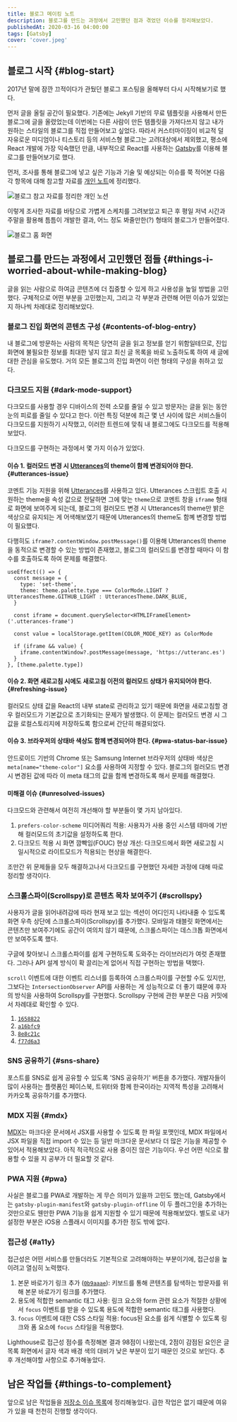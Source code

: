 ```yaml
---
title: 블로그 메이킹 노트
description: 블로그를 만드는 과정에서 고민했던 점과 겪었던 이슈를 정리해보았다.
publishedAt: 2020-03-16 04:00:00
tags: [Gatsby]
cover: 'cover.jpeg'
---
```


## 블로그 시작 {#blog-start}

2017년 말에 잠깐 끄적이다가 관뒀던 블로그 포스팅을 올해부터 다시 시작해보기로 했다.

먼저 글을 올릴 공간이 필요했다. 기존에는 Jekyll 기반의 무료 템플릿을 사용해서 만든 블로그에 글을 올렸었는데 이번에는 다른 사람이 만든 템플릿을 가져다쓰지 않고 내가 원하는 스타일의 블로그를 직접 만들어보고 싶었다. 따라서 커스터마이징이 비교적 덜 자유로운 미디엄이나 티스토리 등의 서비스형 블로그는 고려대상에서 제외했고, 평소에 React 개발에 가장 익숙했던 만큼, 내부적으로 React를 사용하는 [Gatsby](https://www.gatsbyjs.org/)를 이용해 블로그를 만들어보기로 했다.

먼저, 조사를 통해 블로그에 넣고 싶은 기능과 기술 및 예상되는 이슈를 쭉 적어본 다음 각 항목에 대해 참고할 자료를 [개인 노트](https://www.notion.so/chayeoi/d7229a9edcb04966bd7fe8f03bc7e03f)에 정리했다.

![블로그 참고 자료를 정리한 개인 노션](./assets/blog-making-note.jpg)

이렇게 조사한 자료를 바탕으로 가볍게 스케치를 그려보았고 퇴근 후 평일 저녁 시간과 주말을 활용해 틈틈이 개발한 결과, 어느 정도 봐줄만한(?) 형태의 블로그가 만들어졌다.

![블로그 홈 화면](./assets/blog-home-screenshot.jpg)

## 블로그를 만드는 과정에서 고민했던 점들 {#things-i-worried-about-while-making-blog}

글을 읽는 사람으로 하여금 콘텐츠에 더 집중할 수 있게 하고 사용성을 높일 방법을 고민했다. 구체적으로 어떤 부분을 고민했는지, 그리고 각 부분과 관련해 어떤 이슈가 있었는지 하나씩 차례대로 정리해보았다.

### 블로그 진입 화면의 콘텐츠 구성 {#contents-of-blog-entry}

내 블로그에 방문하는 사람의 목적은 당연히 글을 읽고 정보를 얻기 위함일테므로, 진입 화면에 불필요한 정보를 최대한 넣지 않고 최신 글 목록을 바로 노출하도록 하여 새 글에 대한 관심을 유도했다. 거의 모든 블로그의 진입 화면이 이런 형태의 구성을 취하고 있다.

### 다크모드 지원 {#dark-mode-support}

다크모드를 사용할 경우 디바이스의 전력 소모를 줄일 수 있고 방문자는 글을 읽는 동안 눈의 피로를 줄일 수 있다고 한다. 이런 특징 덕분에 최근 몇 년 사이에 많은 서비스들이 다크모드를 지원하기 시작했고, 이러한 트렌드에 맞춰 내 블로그에도 다크모드를 적용해보았다.

다크모드를 구현하는 과정에서 몇 가지 이슈가 있었다.

#### 이슈 1. 컬러모드 변경 시 [Utterances](https://utteranc.es/)의 theme이 함께 변경되어야 한다. {#utterances-issue}

코멘트 기능 지원을 위해 [Utterances](https://utteranc.es/)를 사용하고 있다. Utterances 스크립트 호출 시 원하는 theme을 속성 값으로 전달하면 그에 맞는 `theme`으로 코멘트 창을 `iframe` 형태로 화면에 보여주게 되는데, 블로그의 컬러모드 변경 시 Utterances의 theme만 밝은 색상으로 유지되는 게 어색해보였기 때문에 Utterances의 theme도 함꼐 변경할 방법이 필요헀다.

다행히도 `iframe?.contentWindow.postMessage()`를 이용해 Utterances의 theme을 동적으로 변경할 수 있는 방법이 존재했고, 블로그의 컬러모드를 변경할 때마다 이 함수를 호출하도록 하여 문제를 해결했다.

```tsx
useEffect(() => {
  const message = {
    type: 'set-theme',
    theme: theme.palette.type === ColorMode.LIGHT ? UtterancesTheme.GITHUB_LIGHT : UtterancesTheme.DARK_BLUE,
  }

  const iframe = document.querySelector<HTMLIFrameElement>('.utterances-frame')

  const value = localStorage.getItem(COLOR_MODE_KEY) as ColorMode

  if (iframe && value) {
    iframe.contentWindow?.postMessage(message, 'https://utteranc.es')
  }
}, [theme.palette.type])
```

#### 이슈 2. 화면 새로고침 시에도 새로고침 이전의 컬러모드 상태가 유지되어야 한다. {#refreshing-issue}

컬러모드 상태 값을 React의 내부 state로 관리하고 있기 때문에 화면을 새로고침할 경우 컬러모드가 기본값으로 초기화되는 문제가 발생했다. 이 문제는 컬러모드 변경 시 그 값을 로컬스토리지에 저장하도록 함으로써 간단히 해결되었다.

#### 이슈 3. 브라우저의 상태바 색상도 함께 변경되어야 한다. {#pwa-status-bar-issue}

안드로이드 기반의 Chrome 또는 Samsung Internet 브라우저의 상태바 색상은 `meta[name="theme-color"]` 요소를 사용하여 지정할 수 있다. 블로그의 컬러모드 변경 시 변경된 값에 따라 이 meta 태그의 값을 함께 변경하도록 해서 문제를 해결했다.

#### 미해결 이슈 {#unresolved-issues}

다크모드와 관련해서 여전히 개선해야 할 부분들이 몇 가지 남아있다.

1. `prefers-color-scheme` 미디어쿼리 적용: 사용자가 사용 중인 시스템 테마에 기반해 컬러모드의 초기값을 설정하도록 한다.
2. 다크모드 적용 시 화면 깜빡임(FOUC) 현상 개선: 다크모드에서 화면 새로고침 시 일시적으로 라이트모드가 적용되는 현상을 해결한다.

조만간 위 문제들을 모두 해결하고나서 다크모드를 구현했던 자세한 과정에 대해 따로 정리할 생각이다.

### 스크롤스파이(Scrollspy)로 콘텐츠 목차 보여주기 {#scrollspy}

사용자가 글을 읽어내려감에 따라 현재 보고 있는 섹션이 어디인지 나타내줄 수 있도록 화면 우측 상단에 스크롤스파이(Scrollspy)를 추가했다. 모바일과 태블릿 화면에서는 콘텐츠만 보여주기에도 공간이 여의치 않기 떄문에, 스크롤스파이는 데스크톱 화면에서만 보여주도록 했다.

구글에 찾아보니 스크롤스파이를 쉽게 구현하도록 도와주는 라이브러리가 여럿 존재했다. 그러나 API 설계 방식이 확 끌리는게 없어서 직접 구현하는 방법을 택했다.

`scroll` 이벤트에 대한 이벤트 리스너를 등록하여 스크롤스파이를 구현할 수도 있지만, 그보다는 `IntersectionObserver` API를 사용하는 게 성능적으로 더 좋기 떄문에 후자의 방식을 사용하여 Scrollspy를 구현했다. Scrollspy 구현에 관한 부분은 다음 커밋에서 차례대로 확인할 수 있다.

1. [`1658822`](https://github.com/chayeoi/blog/commit/16588220c98d43dbf403a7dcf5aadcd2320efef5)
2. [`a16bfc9`](https://github.com/chayeoi/blog/commit/a16bfc9a270bb0c675773fe9c7750801e50e104a)
3. [`8e8c21c`](https://github.com/chayeoi/blog/commit/8e8c21cca4fce19dade3c0d0f3a0850df639d759)
4. [`f77d6a3`](https://github.com/chayeoi/blog/commit/f77d6a34b6c2f73bf29f522c784e220f82ddfa2f)

### SNS 공유하기 {#sns-share}

포스트를 SNS로 쉽게 공유할 수 있도록 'SNS 공유하기' 버튼을 추가했다. 개발자들이 많이 사용하는 플랫폼인 페이스북, 트위터와 함께 한국이라는 지역적 특성을 고려해서 카카오톡 공유하기를 추가했다.

### MDX 지원 {#mdx}

[MDX](https://mdxjs.com/)는 마크다운 문서에서 JSX를 사용할 수 있도록 한 파일 포맷인데, MDX 파일에서 JSX 파일을 직접 import 수 있는 등 일반 마크다운 문서보다 더 많은 기능을 제공할 수 있어서 적용해보았다. 아직 적극적으로 사용 중이진 않은 기능이다. 우선 어떤 식으로 활용할 수 있을 지 공부가 더 필요할 것 같다.

### PWA 지원 {#pwa}

사실은 블로그를 PWA로 개발하는 게 무슨 의미가 있을까 고민도 했는데, Gatsby에서는 `gatsby-plugin-manifest`와 `gatsby-plugin-offline` 이 두 플러그인을 추가하는 것만으로도 웬만한 PWA 기능을 쉽게 지원할 수 있기 때문에 적용해보았다. 별도로 내가 설정한 부분은 iOS용 스플래시 이미지를 추가한 정도 밖에 없다.

### 접근성 {#a11y}

접근성은 어떤 서비스를 만들더라도 기본적으로 고려해야하는 부분이기에, 접근성을 높이려고 열심히 노력했다.

1. 본문 바로가기 링크 추가 ([`0b9aaae`](https://github.com/chayeoi/blog/commit/0b9aaae6ed350edffb0bcc48df7de604ce17ce7a)): 키보드를 통해 콘텐츠를 탐색하는 방문자를 위해 본문 바로가기 링크를 추가했다.
2. 용도에 적합한 semantic 태그 사용: 링크 요소와 form 관련 요소가 적절한 상황에서 `focus` 이벤트를 받을 수 있도록 용도에 적합한 semantic 태그를 사용했다.
3. `focus` 이벤트에 대한 CSS 스타일 적용: focus된 요소를 쉽게 식별할 수 있도록 링크와 폼 요소에 `focus` 스타일을 적용했다.

Lighthouse로 접근성 점수를 측정해본 결과 98점이 나왔는데, 2점이 감점된 요인은 글 목록 화면에서 글자 색과 배경 색의 대비가 낮은 부분이 있기 때문인 것으로 보인다. 추후 개선해야할 사항으로 추가해놓았다.

## 남은 작업들 {#things-to-complement}

앞으로 남은 작업들을 [저장소 이슈 목록](https://github.com/chayeoi/blog/issues)에 정리해놓았다. 급한 작업은 없기 떄문에 여유가 있을 때 천천히 진행할 생각이다.
